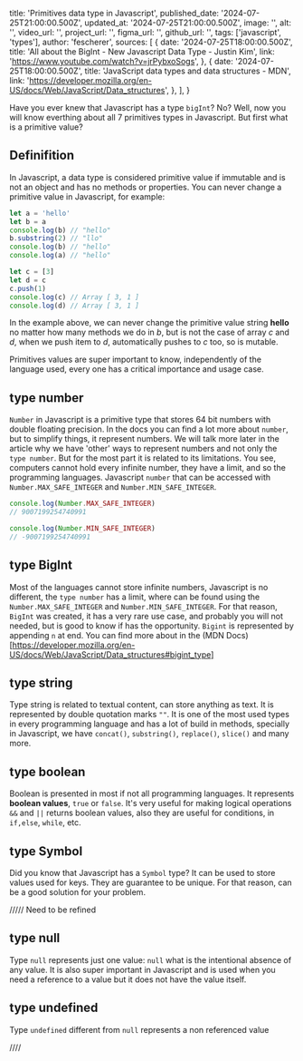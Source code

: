   title: 'Primitives data type in Javascript',
  published_date: '2024-07-25T21:00:00.500Z',
  updated_at: '2024-07-25T21:00:00.500Z',
  image: '',
  alt: '',
  video_url: '',
  project_url: '',
  figma_url: '',
  github_url: '',
  tags: ['javascript', 'types'],
  author: 'fescherer',
  sources: [
    {
      date: '2024-07-25T18:00:00.500Z',
      title: 'All about the BigInt - New Javascript Data Type - Justin Kim',
      link: 'https://www.youtube.com/watch?v=jrPybxoSogs',
    },
    {
      date: '2024-07-25T18:00:00.500Z',
      title: 'JavaScript data types and data structures - MDN',
      link: 'https://developer.mozilla.org/en-US/docs/Web/JavaScript/Data_structures',
    },
  ],
}

Have you ever knew that Javascript has a type `bigInt`? No? Well, now you will know everthing about all 7 primitives types in Javascript. But first what is a primitive value?

## Definifition

In Javascript, a data type is considered primitive value if immutable and is not an object and has no methods or properties. You can never change a primitive value in Javascript, for example:

```javascript
let a = 'hello'
let b = a
console.log(b) // "hello"
b.substring(2) // "llo"
console.log(b) // "hello"
console.log(a) // "hello"

let c = [3]
let d = c
c.push(1)
console.log(c) // Array [ 3, 1 ]
console.log(d) // Array [ 3, 1 ]
```

In the example above, we can never change the primitive value string **hello** no matter how many methods we do in *b*, but is not the case of array *c* and *d*, when we push item to *d*, automatically pushes to *c* too, so is mutable.

Primitives values are super important to know, independently of the language used, every one has a critical importance and usage case.

## type number

`Number` in Javascript is a primitive type that stores 64 bit numbers with double floating precision. In the docs you can find a lot more about `number`, but to simplify things, it represent numbers. We will talk more later in the article why we have 'other' ways to represent numbers and not only the `type number`. But for the most part it is related to its limitations. You see, computers cannot hold every infinite number, they have a limit, and so the programming languages. Javascript `number` that can be accessed with `Number.MAX_SAFE_INTEGER` and `Number.MIN_SAFE_INTEGER`.

```javascript
console.log(Number.MAX_SAFE_INTEGER)
// 9007199254740991

console.log(Number.MIN_SAFE_INTEGER)
// -9007199254740991
```

## type BigInt

Most of the languages cannot store infinite numbers, Javascript is no different, the `type number` has a limit, where can be found using the `Number.MAX_SAFE_INTEGER` and `Number.MIN_SAFE_INTEGER`. For that reason, `BigInt` was created, it has a very rare use case, and probably you will not needed, but is good to know if has the opportunity. `Bigint` is represented by appending `n` at end. You can find more about in the (MDN Docs)[https://developer.mozilla.org/en-US/docs/Web/JavaScript/Data_structures#bigint_type]


## type string

Type string is related to textual content, can store anything as text. It is represented by double quotation marks `""`. It is one of the most used types in every programming language and has a lot of build in methods, specially in Javascript, we have `concat()`, `substring()`, `replace()`, `slice()` and many more.

## type boolean

Boolean is presented in most if not all programming languages. It represents **boolean values**, `true` or `false`. It's very useful for making logical operations `&&` and `||` returns boolean values, also they are useful for conditions, in `if,else`, `while`, etc.

## type Symbol

Did you know that Javascript has a `Symbol` type? It can be used to store values used for keys. They are guarantee to be unique. For that reason, can be a good solution for your problem.

///// Need to be refined

## type null

Type `null` represents just one value: `null` what is the intentional absence of any value. It is also super important in Javascript and is used when you need a reference to a value but it does not have the value itself.

## type undefined

Type `undefined` different from `null` represents a non referenced value

////

